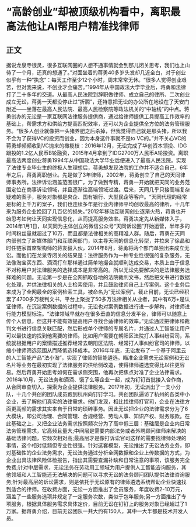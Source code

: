# “高龄创业”却被顶级机构看中，离职最高法他让AI帮用户精准找律师
## 正文
据说龙泉寺很灵，很多互联网圈的人想不通事情就会到那儿闭关思考，我们也上山待了一个月，还真的想通了。”对面坐着的蒋勇40多岁头发却几近全白，对于创业似乎有一种“执念”：每天工作至少12个小时，周末常常无休。“很多人觉得创业艰苦，但对我来说，不创业才会痛苦。”1994年从中国政法大学毕业后，蒋勇和法律打了二十多年的交道。从最高人民法院到辞职做律师、成立自己的律所、二次创业成立无讼，蒋勇一天都没停止过“折腾”，还特意把无讼的办公所在地设在了天安门附近——坐落在最高人民法院、最高人民检察院等政法机关的“中轴线”的中点。蒋勇创办的无讼是一家互联网法律服务提供商，通过给律师提供工具提高工作效率的基础上，帮需求方和供给方提高匹配效率，还可以为企业提供全方位的法务管理服务。“很多人创业就像把一头猪养肥之后杀掉，但我觉得自己就是那头猪，所以我不会为了获得VC的投资而创业，因为本身这件事就不是to VC的。”并不关心VC的蒋勇却频频收到VC抛来的橄榄枝：2016年12月，无讼完成了华创资本领投、IDG跟投的1.2亿人民币B轮融资，2015年4月拿到了IDG2700万人民币A轮投资。离职最高法两度创业蒋勇1994年从中国政法大学毕业后便进入了最高人民法院。实现了法律专业毕业生的终极人生理想后，蒋勇却发现法院的工作并不适合自己，6年半之后，蒋勇离职创业。先是做了3年律师，2002年，蒋勇创立了自己的天同律师事务所。法律诉讼涵盖范围很广，为了做到专精，蒋勇一开始就把天同的业务范围定位在商事诉讼领域，并且逐渐往高端领域过渡。后来，天同几乎只接高端复杂疑难的案子，服务对象都是央企、国有银行、大型民企等客户。“天同代理的经常是标的上千万的案子，我们也连续多年是行业内律师平均创收最高的律所，十几年来为服务企业挽回了几百亿的损失。”2012年移动互联网创业逐渐火热，蒋勇也开始思考如何让天同实现信息化，从而提高服务效率。蒋勇决定先从新媒体入手，2014年1月1日，以天同为主体创立的微信公众号“天同诉讼圈”开始运营，半年多的时间粉丝量就超过了10万，而且都是法律相关的高精准人群。随后，蒋勇在天同内部创立了新媒体部门和互联网部门，以主导天同的信息化转型，并拉来了徐晶和时任链家首席架构师的蒋友毅入伙，2014年8月，蒋勇将两个部门单独出来成立无讼。而他们在龙泉寺闭关的结果是：法律服务作为一种专业性很强的复杂服务，无法像淘宝买东西、滴滴打车那样通过简单地撮合就顺利达成交易，本质上由于信息不对称用户对法律服务的选择成本是非常高的。所以无讼先要解决的是法律服务选择难的问题。无讼第一步是在全网抓取各地的法院裁判文书，然后把文书进行数据化处理，并供法律相关的人士检索使用，并且鼓励律师自己上传案例。这个业务后来成为了全网最全的案例检索工具，被命名为“无讼案例”。截止目前，无讼已经积累了4700多万裁判文书，平台上聚拢了50多万法律相关从业者，其中有6万+是认证律师。在沉淀案例数据的过程中，无讼也对案例数据进行进一步解构，对律师进行能力模型标注。“法律领域早就存在很多垂直的信息分发平台，律师可以随意上传个人信息，但这并不能有效提高用户寻找合适律师的效率。”无讼通过把律师和裁判文书进行信息关联匹配，然后形成单个律师的专属名片，并通过人工智能让用户可以最快速的找到他需要的律师。比如用户需要在朝阳区法院打人事纠纷官司，系统就根据用户的案情描述推荐经常去朝阳区法院、经常打人事纠纷官司的律师，以缩小律师筛选范围从而降低选择成本。2016年年底，无讼发布了一个基于阿里云的人工智能产品“法小淘”，实现了律师的智能遴选。瞄准企业需求无讼案例和无讼名片等业务在最初实现了法律服务的供给侧改造，使得律师遴选变得比以往更容易。然后蒋勇开始思考如何在需求侧突围，他再次把焦点对准了企业法律需求。2016年10月，无讼法务和滴滴、饿了么等企业一起，成为钉钉首批接入合作商，从合同审查切入，探索为企业提供法律服务。2017年初，无讼派出了一支小分队，十几个共创的团队成员跑到杭州向钉钉学习。共创团队遍访了杭州的各类中小企业，去了解他们真实的法律需求。他们发现，相比找律师打官司，企业在法律方面更高频的需求其实来自于日常的琐碎事务。因此无讼把企业的法律需求分为了6大模块，即公司治理、合同管理、合规经营、劳动人事、知识产权、财务账款。在此基础之上，又把企业法务需求按照频次分为了高中低三层：基础层是企业内日常法务管理需求，它高频且量大;中间层是需要内部法务或者外聘顾问律师来解决的基础法律问题，它频次相对高;最高层才是像打诉讼官司这样的需要找律师处理的事情，这个相对低频但专业性很强。针对这套模型，无讼推出了无讼法务业务，即对基础性的企业法务需求，无讼法务通过分析全网数据和企业上传数据的方式，为企业出具法律风险体检报告，指出其需要查漏补缺和日常注意的事项，该服务完全免费;针对中层需求，无讼法务在劳动用工领域为用户提供人工智能咨询服务，其他领域和人工智能还无法解决的问题可以寻求无讼的法务顾问团队提供法律咨询服务;针对最高层的诉讼需求，则是依托于无讼原有的律师遴选系统帮助企业快速找到适合的律师。在收费方面，无讼一方面推出了会员服务，年度收费2-10万元，涵盖了一些服务选项并规定了一定服务次数，类似于包年服务;另一方面推出了专项服务，根据具体服务需求具体定价，目前无讼在钉钉上的服务对象已经超过了1万家。据蒋勇介绍，目前无讼团队一共大约有150人，其中一大半都是技术开发人员。